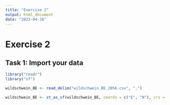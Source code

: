 ```yaml
---
title: "Exercise 2"
output: html_document
date: "2023-04-28"
---
```


# Exercise 2
## Task 1: Import your data
```r
library("readr") 
library("sf") 

wildschwein_BE <- read_delim("wildschwein_BE_2056.csv", ",")

wildschwein_BE <- st_as_sf(wildschwein_BE, coords = c("E", "N"), crs = 2056, remove = FALSE)
```

